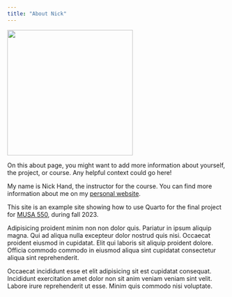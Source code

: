 ```yaml
---
title: "About Nick"
---
```


<!-- Use a grid -->
::: {.grid}

<!-- Left column has a width of 4/12 and shows a picture of me -->
::: {.g-col-4}
![](https://www.nickhand.dev/assets/profile.056b70e4.jpg){width=3in}
:::

<!-- Text gets a column with width 8/12 -->
::: {.g-col-8}

On this about page, you might want to add more information about yourself, 
the project, or course. Any helpful context could go here!

My name is Nick Hand, the instructor for the course. You can find more 
information about me on my [personal website](https://www.nickhand.dev/).

This site is an example site showing how to use Quarto for 
the final project for [MUSA 550](https://musa-550-fall-2023.github.io/),
during fall 2023. 

Adipisicing proident minim non non dolor quis. Pariatur in ipsum aliquip magna. Qui ad aliqua nulla excepteur dolor nostrud quis nisi. Occaecat proident eiusmod in cupidatat. Elit qui laboris sit aliquip proident dolore. Officia commodo commodo in eiusmod aliqua sint cupidatat consectetur aliqua sint reprehenderit.

Occaecat incididunt esse et elit adipisicing sit est cupidatat consequat. Incididunt exercitation amet dolor non sit anim veniam veniam sint velit. Labore irure reprehenderit ut esse. Minim quis commodo nisi voluptate.

::: 

:::



